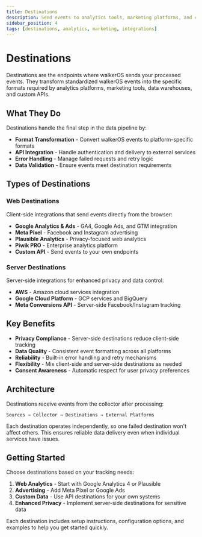 ```yaml
---
title: Destinations
description: Send events to analytics tools, marketing platforms, and custom endpoints
sidebar_position: 4
tags: [destinations, analytics, marketing, integrations]
---
```



# Destinations

Destinations are the endpoints where walkerOS sends your processed events. They transform standardized walkerOS events into the specific formats required by analytics platforms, marketing tools, data warehouses, and custom APIs.

## What They Do

Destinations handle the final step in the data pipeline by:

- **Format Transformation** - Convert walkerOS events to platform-specific formats
- **API Integration** - Handle authentication and delivery to external services
- **Error Handling** - Manage failed requests and retry logic
- **Data Validation** - Ensure events meet destination requirements

## Types of Destinations

### Web Destinations
Client-side integrations that send events directly from the browser:

- **<Link to="/docs/destinations/web/gtag/">Google Analytics & Ads</Link>** - GA4, Google Ads, and GTM integration
- **<Link to="/docs/destinations/web/meta-pixel">Meta Pixel</Link>** - Facebook and Instagram advertising
- **<Link to="/docs/destinations/web/plausible">Plausible Analytics</Link>** - Privacy-focused web analytics
- **<Link to="/docs/destinations/web/piwikpro">Piwik PRO</Link>** - Enterprise analytics platform
- **<Link to="/docs/destinations/web/api">Custom API</Link>** - Send events to your own endpoints

### Server Destinations
Server-side integrations for enhanced privacy and data control:

- **<Link to="/docs/destinations/server/aws">AWS</Link>** - Amazon cloud services integration
- **<Link to="/docs/destinations/server/gcp">Google Cloud Platform</Link>** - GCP services and BigQuery
- **<Link to="/docs/destinations/server/meta-capi">Meta Conversions API</Link>** - Server-side Facebook/Instagram tracking

## Key Benefits

- **Privacy Compliance** - Server-side destinations reduce client-side tracking
- **Data Quality** - Consistent event formatting across all platforms
- **Reliability** - Built-in error handling and retry mechanisms
- **Flexibility** - Mix client-side and server-side destinations as needed
- **Consent Awareness** - Automatic respect for user privacy preferences

## Architecture

Destinations receive events from the collector after processing:

```
Sources → Collector → Destinations → External Platforms
```

Each destination operates independently, so one failed destination won't affect others. This ensures reliable data delivery even when individual services have issues.

## Getting Started

Choose destinations based on your tracking needs:

1. **Web Analytics** - Start with <Link to="/docs/destinations/web/gtag/ga4">Google Analytics 4</Link> or <Link to="/docs/destinations/web/plausible">Plausible</Link>
2. **Advertising** - Add <Link to="/docs/destinations/web/meta-pixel">Meta Pixel</Link> or <Link to="/docs/destinations/web/gtag/ads">Google Ads</Link>
3. **Custom Data** - Use <Link to="/docs/destinations/web/api">API destinations</Link> for your own systems
4. **Enhanced Privacy** - Implement server-side destinations for sensitive data

Each destination includes setup instructions, configuration options, and examples to help you get started quickly.
